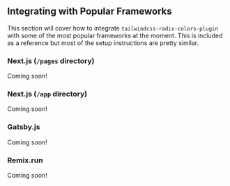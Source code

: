## Integrating with Popular Frameworks

This section will cover how to integrate `tailwindcss-radix-colors-plugin` with some of the most popular frameworks at the moment. This is included as a reference but most of the setup instructions are pretty similar.

### Next.js (`/pages` directory)

Coming soon!

### Next.js (`/app` directory)

Coming soon!

### Gatsby.js

Coming soon!

### Remix.run

Coming soon!
